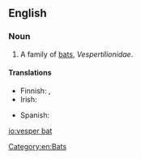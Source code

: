 {{wikipedia}}
==English==

===Noun===
{{en-noun}}

# A family of [[bat|bats]], ''Vespertilionidae''.

====Translations====
{{trans-top|family of bats}}
* Finnish: {{t-|fi|siipat|p}}, {{t|fi|aitolepakot|p}}
* Irish: {{t|ga|ialtóg choiteann|f}}
{{trans-mid}}
* Spanish: {{t|es|vespertiliónido|m}}
{{trans-bottom}}

[[Category:en:Bats]]

[[io:vesper bat]]